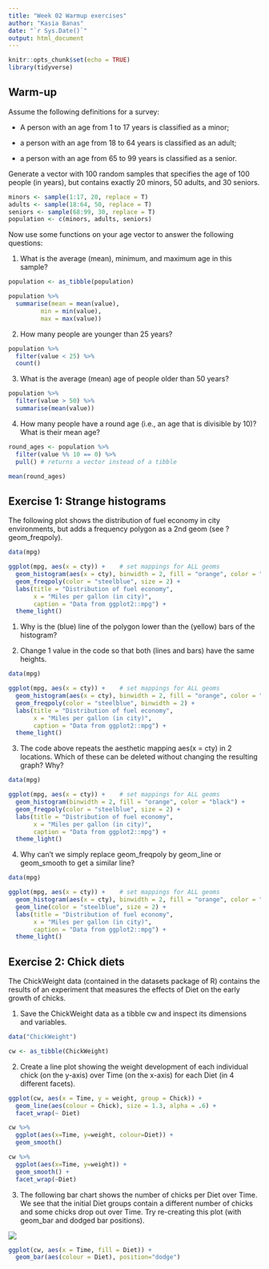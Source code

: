 ```yaml
---
title: "Week 02 Warmup exercises"
author: "Kasia Banas"
date: "`r Sys.Date()`"
output: html_document
---
```


```r
knitr::opts_chunk$set(echo = TRUE)
library(tidyverse)
```

## Warm-up

Assume the following definitions for a survey:

-   A person with an age from 1 to 17 years is classified as a minor;

-   a person with an age from 18 to 64 years is classified as an adult;

-   a person with an age from 65 to 99 years is classified as a senior.

Generate a vector with 100 random samples that specifies the age of 100 people (in years), but contains exactly 20 minors, 50 adults, and 30 seniors.

```r
minors <- sample(1:17, 20, replace = T)
adults <- sample(18:64, 50, replace = T)
seniors <- sample(68:99, 30, replace = T)
population <- c(minors, adults, seniors)
```

Now use some functions on your age vector to answer the following questions:

1.  What is the average (mean), minimum, and maximum age in this sample?

```r
population <- as_tibble(population)

population %>% 
  summarise(mean = mean(value),
         min = min(value),
         max = max(value))


```

2.  How many people are younger than 25 years?

```r
population %>% 
  filter(value < 25) %>% 
  count()

```

3.  What is the average (mean) age of people older than 50 years?

```r
population %>% 
  filter(value > 50) %>% 
  summarise(mean(value))
```

4.  How many people have a round age (i.e., an age that is divisible by 10)? What is their mean age?

```r
round_ages <- population %>% 
  filter(value %% 10 == 0) %>% 
  pull() # returns a vector instead of a tibble

mean(round_ages)
```

## Exercise 1: Strange histograms

The following plot shows the distribution of fuel economy in city environments, but adds a frequency polygon as a 2nd geom (see ?geom_freqpoly).

```r
data(mpg)

ggplot(mpg, aes(x = cty)) +    # set mappings for ALL geoms
  geom_histogram(aes(x = cty), binwidth = 2, fill = "orange", color = "black") +
  geom_freqpoly(color = "steelblue", size = 2) +
  labs(title = "Distribution of fuel economy", 
       x = "Miles per gallon (in city)",
       caption = "Data from ggplot2::mpg") +
  theme_light()
```

1.  Why is the (blue) line of the polygon lower than the (yellow) bars of the histogram?

2.  Change 1 value in the code so that both (lines and bars) have the same heights.
```r
data(mpg)

ggplot(mpg, aes(x = cty)) +    # set mappings for ALL geoms
  geom_histogram(aes(x = cty), binwidth = 2, fill = "orange", color = "black") +
  geom_freqpoly(color = "steelblue", binwidth = 2) +
  labs(title = "Distribution of fuel economy", 
       x = "Miles per gallon (in city)",
       caption = "Data from ggplot2::mpg") +
  theme_light()
```


3.  The code above repeats the aesthetic mapping aes(x = cty) in 2 locations. Which of these can be deleted without changing the resulting graph? Why?
```r
data(mpg)

ggplot(mpg, aes(x = cty)) +    # set mappings for ALL geoms
  geom_histogram(binwidth = 2, fill = "orange", color = "black") + 
  geom_freqpoly(color = "steelblue", size = 2) +
  labs(title = "Distribution of fuel economy", 
       x = "Miles per gallon (in city)",
       caption = "Data from ggplot2::mpg") +
  theme_light()
```

4.  Why can't we simply replace geom_freqpoly by geom_line or geom_smooth to get a similar line?
```r
data(mpg)

ggplot(mpg, aes(x = cty)) +    # set mappings for ALL geoms
  geom_histogram(aes(x = cty), binwidth = 2, fill = "orange", color = "black") +
  geom_line(color = "steelblue", size = 2) +
  labs(title = "Distribution of fuel economy", 
       x = "Miles per gallon (in city)",
       caption = "Data from ggplot2::mpg") +
  theme_light()
```
## Exercise 2: Chick diets

The ChickWeight data (contained in the datasets package of R) contains the results of an experiment that measures the effects of Diet on the early growth of chicks.

1.  Save the ChickWeight data as a tibble cw and inspect its dimensions and variables.

```r
data("ChickWeight")

cw <- as_tibble(ChickWeight)
```

2.  Create a line plot showing the weight development of each individual chick (on the y-axis) over Time (on the x-axis) for each Diet (in 4 different facets).

```r
ggplot(cw, aes(x = Time, y = weight, group = Chick)) +
  geom_line(aes(colour = Chick), size = 1.3, alpha = .6) +
  facet_wrap(~ Diet) 

cw %>% 
  ggplot(aes(x=Time, y=weight, colour=Diet)) +
  geom_smooth()

cw %>% 
  ggplot(aes(x=Time, y=weight)) +
  geom_smooth() +
  facet_wrap(~Diet)
```

3.  The following bar chart shows the number of chicks per Diet over Time. We see that the initial Diet groups contain a different number of chicks and some chicks drop out over Time. Try re-creating this plot (with geom_bar and dodged bar positions).

![](chicks-diets.png)

```r
ggplot(cw, aes(x = Time, fill = Diet)) +
  geom_bar(aes(colour = Diet), position="dodge")


```
